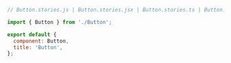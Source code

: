 ```js
// Button.stories.js | Button.stories.jsx | Button.stories.ts | Button.stories.tsx

import { Button } from './Button';

export default {
  component: Button,
  title: 'Button',
};
```